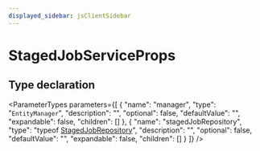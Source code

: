 ```yaml
---
displayed_sidebar: jsClientSidebar
---
```



# StagedJobServiceProps

## Type declaration

<ParameterTypes parameters={[
  {
    "name": "manager",
    "type": "`EntityManager`",
    "description": "",
    "optional": false,
    "defaultValue": "",
    "expandable": false,
    "children": []
  },
  {
    "name": "stagedJobRepository",
    "type": "typeof [StagedJobRepository](../../modules/internal.mdx#stagedjobrepository)",
    "description": "",
    "optional": false,
    "defaultValue": "",
    "expandable": false,
    "children": []
  }
]} />
